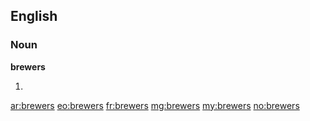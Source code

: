 ==English==

===Noun===
'''brewers'''
# {{plural of|brewer}}

[[ar:brewers]]
[[eo:brewers]]
[[fr:brewers]]
[[mg:brewers]]
[[my:brewers]]
[[no:brewers]]